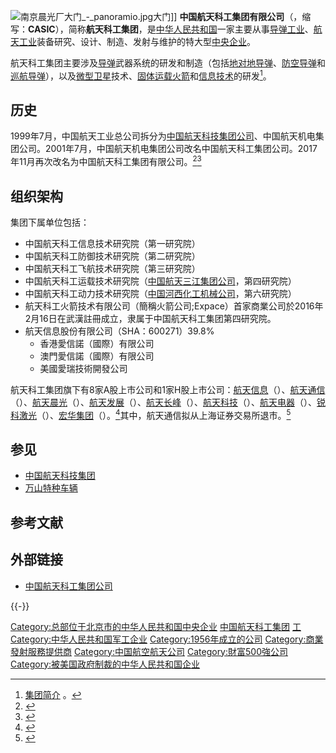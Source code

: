 {{Infobox Company 
| company_name = 中国航天科工集团有限公司
| company_name_en = China Aerospace Science & Industry Corporation
| company_logo = China Aerospace Science and Industry Corporatio (CASIC).svg
| image = CASIC Building (20211016151805).jpg
| type = [[中国中央企业|中国中央企业]]<br>[[国有独资企业|国有独资企业]]
| company_slogan =  
| abbreviated_name =
| local_code_name=CN
| local_code = 91110000710925243K
| key_people =  董事长：[[袁洁|袁洁]]<br>总经理：[[李跃|李跃]]
| fate =  
| predecessor = [[中国航天工业总公司|中国航天工业总公司]]
| successor = 
| foundation = {{Start date|1999|07}}
| industry = [[航天器|航天器]]、[[导弹|导弹]]研制
| location = {{CHN}}[[北京市|北京市]][[阜成路|阜成路]]甲8号航天科工大厦
| owner = {{PRC}}（国家）<br>{{Small|[[国务院国有资产监督管理委员会|国务院国资委]]代表[[中华人民共和国国务院|国务院]]履行出资人职责}}
| website = {{URL|http://www.casic.com.cn/}}
|num_employees = 15万余人
}}
[[File:南京晨光厂大门_-_panoramio.jpg|thumb]]大门]]
'''中国航天科工集团有限公司'''（{{lang-en|China Aerospace Science & Industry Corporation}}，缩写：'''CASIC'''），简称'''航天科工集团'''，是[[中华人民共和国|中华人民共和国]]一家主要从事[[导弹|导弹工业]]、[[航天|航天工业]]装备研究、设计、制造、发射与维护的特大型[[中央企业|中央企业]]。

航天科工集团主要涉及[[导弹|导弹]]武器系统的研发和制造（包括[[地对地导弹|地对地导弹]]、[[防空导弹|防空导弹]]和[[巡航导弹|巡航导弹]]），以及[[微型卫星|微型卫星]]技术、[[固體燃料火箭|固体运载火箭]]和[[信息技术|信息技术]]的研发<ref>[http://www.casic.com.cn/docc/jieshao/jianjie.asp 集团简介] {{Wayback|url=http://www.casic.com.cn/docc/jieshao/jianjie.asp |date=20080720030559 }}。</ref>。

== 历史 ==
1999年7月，中国航天工业总公司拆分为[[中国航天科技集团公司|中国航天科技集团公司]]、中国航天机电集团公司。2001年7月，中国航天机电集团公司改名中国航天科工集团公司。2017年11月再次改名为中国航天科工集团有限公司。<ref>{{Cite web |title=集团概况 |url=http://www.casic.com.cn/n12377654/n12378699/n12379901/index.html |accessdate=2021-01-09 |publisher=中国航天科工集团有限公司 |archive-date=2020-11-29 |archive-url=https://web.archive.org/web/20201129232451/http://www.casic.com.cn/n12377654/n12378699/n12379901/index.html |dead-url=no }}</ref><ref>{{Cite web |title=历史沿革 |url=http://calt.spacechina.com/n481/n586/index.html |accessdate=2021-01-09 |publisher=中国运载火箭技术研究院 |archive-date=2019-05-21 |archive-url=https://web.archive.org/web/20190521191438/http://calt.spacechina.com/n481/n586/index.html |dead-url=no }}</ref>

== 组织架构 ==
集团下属单位包括：
* 中国航天科工信息技术研究院（第一研究院）
* 中国航天科工防御技术研究院（第二研究院）
* 中国航天科工飞航技术研究院（第三研究院）
* 中国航天科工运载技术研究院（[[中国航天三江集团公司|中国航天三江集团公司]]，第四研究院）
* 中国航天科工动力技术研究院（[[中国河西化工机械公司|中国河西化工机械公司]]，第六研究院）
* 航天科工火箭技术有限公司（簡稱火箭公司;Expace）首家商業公司於2016年2月16日在武漢註冊成立，隶属于中国航天科工集团第四研究院。
* 航天信息股份有限公司（SHA：600271）39.8%
**香港愛信諾（國際）有限公司
**澳門愛信諾（國際）有限公司
**美國愛瑞技術開發公司

航天科工集团旗下有8家A股上市公司和1家H股上市公司：[[航天信息股份有限公司|航天信息]]（{{SSE|600271|nocat}}）、[[航天通信控股集团股份有限公司|航天通信]]（{{SSE|600677|nocat}}）、[[航天晨光股份有限公司|航天晨光]]（{{SSE|600501|nocat}}）、[[航天工业发展股份有限公司|航天发展]]（{{SZSE|000547|nocat}}）、[[航天长峰|航天长峰]]（{{SSE|600855|nocat}}）、[[航天科技控股集团股份有限公司|航天科技]]（{{SZSE|000901|nocat}}）、[[贵州航天电器股份有限公司|航天电器]]（{{SZSE|002025|nocat}}）、[[锐科激光|锐科激光]]（{{SZSE|300747|nocat}}）、[[宏华集团|宏华集团]]（{{HKEX|00196|Cat=no}}）。<ref>{{Cite news |url=https://finance.sina.com.cn/chanjing/cyxw/2020-08-31/doc-iivhvpwy3973490.shtml |title=中国神航要来？航天科技与航天科工加速推动全领域深度融合 |date=2020-08-31 |work=券商中国 |via=新浪财经 |accessdate=2021-01-09 |archive-date=2020-09-04 |archive-url=https://web.archive.org/web/20200904002325/https://finance.sina.com.cn/chanjing/cyxw/2020-08-31/doc-iivhvpwy3973490.shtml |dead-url=no }}</ref>其中，航天通信拟从上海证券交易所退市。<ref>{{Cite news |url=https://www.yicai.com/news/100907441.html |title=7万股东注意了！*ST航通拟主动退市，提供现金选择权 |date=2021-01-08 |work=第一财经 |accessdate=2021-01-09 |archive-date=2021-01-09 |archive-url=https://web.archive.org/web/20210109120319/https://www.yicai.com/news/100907441.html |dead-url=no }}</ref>

== 参见 ==
* [[中国航天科技集团|中国航天科技集团]]
* [[万山特种车辆|万山特种车辆]]

== 参考文献 ==
{{Reflist}}

== 外部链接 ==
{{Portal|中华人民共和国|航天|军事}}
* [http://www.casic.com.cn/ 中国航天科工集团公司]{{Wayback|url=http://www.casic.com.cn/ |date=20080809155851 }}

{{-}}
{{航天}}
{{中国十二大军工集团}}
{{中华人民共和国航天}}
{{航天機構}}
{{国有重要骨干企业}}
[[Category:总部位于北京市的中华人民共和国中央企业|Category:总部位于北京市的中华人民共和国中央企业]]
[[Category:中国航天科工集团|]]
[[Category:中国航天机构|工]]
[[Category:中华人民共和国军工企业|Category:中华人民共和国军工企业]]
[[Category:1956年成立的公司|Category:1956年成立的公司]]
[[Category:商業發射服務提供商|Category:商業發射服務提供商]]
[[Category:中国航空航天公司|Category:中国航空航天公司]]
[[Category:財富500強公司|Category:財富500強公司]]
[[Category:被美国政府制裁的中华人民共和国企业|Category:被美国政府制裁的中华人民共和国企业]]